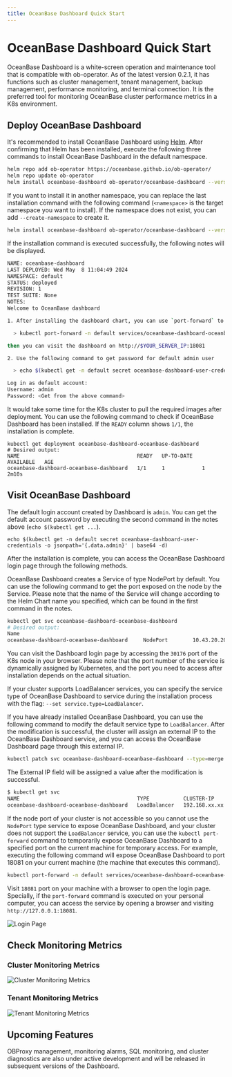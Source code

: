```yaml
---
title: OceanBase Dashboard Quick Start
---
```



# OceanBase Dashboard Quick Start

OceanBase Dashboard is a white-screen operation and maintenance tool that is compatible with ob-operator. As of the latest version 0.2.1, it has functions such as cluster management, tenant management, backup management, performance monitoring, and terminal connection. It is the preferred tool for monitoring OceanBase cluster performance metrics in a K8s environment.

## Deploy OceanBase Dashboard

It's recommended to install OceanBase Dashboard using [Helm](https://github.com/helm/helm). After confirming that Helm has been installed, execute the following three commands to install OceanBase Dashboard in the default namespace.

```bash
helm repo add ob-operator https://oceanbase.github.io/ob-operator/
helm repo update ob-operator
helm install oceanbase-dashboard ob-operator/oceanbase-dashboard --version=0.2.1
```

If you want to install it in another namespace, you can replace the last installation command with the following command (`<namespace>` is the target namespace you want to install). If the namespace does not exist, you can add `--create-namespace` to create it.

```bash
helm install oceanbase-dashboard ob-operator/oceanbase-dashboard --version=0.2.1 -n <namespace> --create-namespace
```

If the installation command is executed successfully, the following notes will be displayed.

```bash
NAME: oceanbase-dashboard
LAST DEPLOYED: Wed May  8 11:04:49 2024
NAMESPACE: default
STATUS: deployed
REVISION: 1
TEST SUITE: None
NOTES:
Welcome to OceanBase dashboard

1. After installing the dashboard chart, you can use `port-forward` to expose the dashboard outside like:

  > kubectl port-forward -n default services/oceanbase-dashboard-oceanbase-dashboard 18081:80 --address 0.0.0.0

then you can visit the dashboard on http://$YOUR_SERVER_IP:18081

2. Use the following command to get password for default admin user

  > echo $(kubectl get -n default secret oceanbase-dashboard-user-credentials -o jsonpath='{.data.admin}' | base64 -d)

Log in as default account:
Username: admin
Password: <Get from the above command>
```

It would take some time for the K8s cluster to pull the required images after deployment. You can use the following command to check if OceanBase Dashboard has been installed. If the `READY` column shows `1/1`, the installation is complete.

```shell
kubectl get deployment oceanbase-dashboard-oceanbase-dashboard
# Desired output:
NAME                                      READY   UP-TO-DATE   AVAILABLE   AGE
oceanbase-dashboard-oceanbase-dashboard   1/1     1            1           2m10s
```

## Visit OceanBase Dashboard

The default login account created by Dashboard is `admin`. You can get the default account password by executing the second command in the notes above (`echo $(kubectl get ...`).

```shell
echo $(kubectl get -n default secret oceanbase-dashboard-user-credentials -o jsonpath='{.data.admin}' | base64 -d)
```

After the installation is complete, you can access the OceanBase Dashboard login page through the following methods.

<Tabs>
  <TabItem value="node-port" label="By NodePort" default>

OceanBase Dashboard creates a Service of type NodePort by default. You can use the following command to get the port exposed on the node by the Service. Please note that the name of the Service will change according to the Helm Chart name you specified, which can be found in the first command in the notes.

```bash
kubectl get svc oceanbase-dashboard-oceanbase-dashboard
# Desired output:
Name																			TYPE				CLUSTER-IP			EXTERNAL-IP		PORT(S)					AGE
oceanbase-dashboard-oceanbase-dashboard		NodePort		10.43.20.203		<none>				80:30176/TCP		13m
```

You can visit the Dashboard login page by accessing the `30176` port of the K8s node in your browser. Please note that the port number of the service is dynamically assigned by Kubernetes, and the port you need to access after installation depends on the actual situation.

  </TabItem>

  <TabItem value="load-balancer" label="By LoadBalancer" default>

If your cluster supports LoadBalancer services, you can specify the service type of OceanBase Dashboard to service during the installation process with the flag: `--set service.type=LoadBalancer`.

If you have already installed OceanBase Dashboard, you can use the following command to modify the default service type to `LoadBalancer`. After the modification is successful, the cluster will assign an external IP to the OceanBase Dashboard service, and you can access the OceanBase Dashboard page through this external IP.

```bash
kubectl patch svc oceanbase-dashboard-oceanbase-dashboard --type=merge --patch='{"spec": {"type": "LoadBalancer"}}'
```

The External IP field will be assigned a value after the modification is successful.

```bash
$ kubectl get svc
NAME                                      TYPE           CLUSTER-IP      EXTERNAL-IP     PORT(S)        AGE
oceanbase-dashboard-oceanbase-dashboard   LoadBalancer   192.168.xx.xx   xxx.xx.xxx.xx   80:xxxxx/TCP   1d5h
```

  </TabItem>

  <TabItem value="port-forward" label="Temporary Access by Port Forwarding" default>

If the node port of your cluster is not accessible so you cannot use the `NodePort` type service to expose OceanBase Dashboard, and your cluster does not support the `LoadBalancer` service, you can use the `kubectl port-forward` command to temporarily expose OceanBase Dashboard to a specified port on the current machine for temporary access. For example, executing the following command will expose OceanBase Dashboard to port 18081 on your current machine (the machine that executes this command).

```bash
kubectl port-forward -n default services/oceanbase-dashboard-oceanbase-dashboard 18081:80 --address 0.0.0.0
```

Visit `18081` port on your machine with a browser to open the login page. Specially, if the `port-forward` command is executed on your personal computer, you can access the service by opening a browser and visiting `http://127.0.0.1:18081`.

  </TabItem>
</Tabs>

![Login Page](/img/dashboard/login.png)

## Check Monitoring Metrics

### Cluster Monitoring Metrics

![Cluster Monitoring Metrics](/img/dashboard/cluster-metrics.png)

### Tenant Monitoring Metrics

![Tenant Monitoring Metrics](/img/dashboard/tenant-metrics.png)

## Upcoming Features

OBProxy management, monitoring alarms, SQL monitoring, and cluster diagnostics are also under active development and will be released in subsequent versions of the Dashboard.
